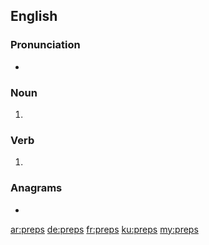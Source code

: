 ==English==

===Pronunciation===
* {{IPA|/pɹɛps/|lang=en}}

===Noun===
{{head|en|noun plural form}}

# {{plural of|prep|lang=en}}

===Verb===
{{head|en|verb form}}

# {{en-third-person singular of|prep}}

===Anagrams===
* {{l|en|perps}}

[[ar:preps]]
[[de:preps]]
[[fr:preps]]
[[ku:preps]]
[[my:preps]]
